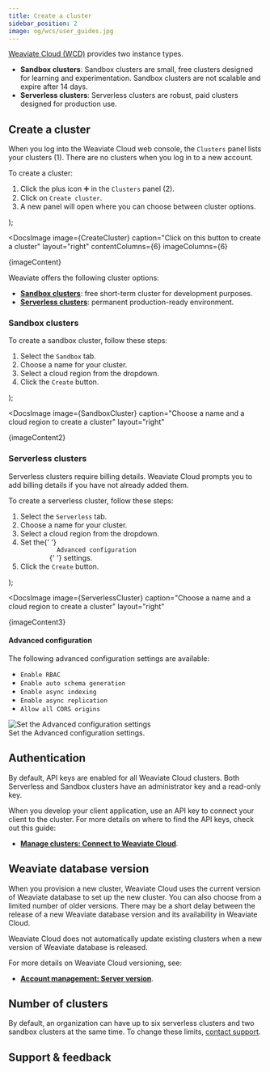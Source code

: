 ```yaml
---
title: Create a cluster
sidebar_position: 2
image: og/wcs/user_guides.jpg
---
```


[Weaviate Cloud (WCD)](https://console.weaviate.cloud/) provides two instance types.

- **Sandbox clusters**: Sandbox clusters are small, free clusters designed for learning and experimentation. Sandbox clusters are not scalable and expire after 14 days.
- **Serverless clusters**: Serverless clusters are robust, paid clusters designed for production use.

## Create a cluster

When you log into the Weaviate Cloud web console, the `Clusters` panel lists your clusters (<span class="callout">1</span>). There are no clusters when you log in to a new account.

To create a cluster: 


  <ol>
      <li>
        Click the plus icon ➕ in the <code>Clusters</code> panel (<span class="callout">2</span>).
      </li>
      <li>
        Click on <code>Create cluster</code>.
      </li>
      <li>
        A new panel will open where you can choose between cluster options.
      </li>
    </ol>
);

<DocsImage
  image={CreateCluster}
  caption="Click on this button to create a cluster"
  layout="right"
  contentColumns={6}
  imageColumns={6}
>
  {imageContent}
</DocsImage>

Weaviate offers the following cluster options:

- **[Sandbox clusters](#sandbox-clusters)**: free short-term cluster for development purposes.
- **[Serverless clusters](#serverless-clusters)**: permanent production-ready environment.

### Sandbox clusters

To create a sandbox cluster, follow these steps:


  <ol>
      <li>
        Select the <code>Sandbox</code> tab.
      </li>
      <li>Choose a name for your cluster.</li>
      <li>Select a cloud region from the dropdown.</li>
      <li>
        Click the <code>Create</code> button.
      </li>
    </ol>
);

<DocsImage
  image={SandboxCluster}
  caption="Choose a name and a cloud region to create a cluster"
  layout="right"
>
  {imageContent2}
</DocsImage>

### Serverless clusters

Serverless clusters require billing details. Weaviate Cloud prompts you to add billing details if you have not already added them.

To create a serverless cluster, follow these steps:


  <ol>
      <li>
        Select the <code>Serverless</code> tab.
      </li>
      <li>Choose a name for your cluster.</li>
      <li>Select a cloud region from the dropdown.</li>
      <li>
        Set the{' '}
        <code>
          <Link to="#advanced-configuration">Advanced configuration</Link>
        </code>{' '}
        settings.
      </li>
      <li>
        Click the <code>Create</code> button.
      </li>
    </ol>
);

<DocsImage
  image={ServerlessCluster}
  caption="Choose a name and a cloud region to create a cluster"
  layout="right"
>
  {imageContent3}
</DocsImage>

#### Advanced configuration


The following advanced configuration settings are available:

<div class="row">
  <div class="col col--6">
    <ul>
      <li>
        <code><Link to="/docs/weaviate/configuration/rbac">Enable RBAC</Link></code>
      </li>
      <li>
        <code><Link to="/docs/weaviate/config-refs/schema#auto-schema">Enable auto schema generation</Link></code>
      </li>
      <li>
        <code><Link to="/docs/weaviate/concepts/vector-index#asynchronous-indexing">Enable async indexing</Link></code>
      </li>
      <li>
        <code><Link to="/docs/weaviate/configuration/replication#async-replication-settings">Enable async replication</Link></code>
      </li>
      <li>
        <code>Allow all CORS origins</code>
      </li>
    </ul>
  </div>
  <div class="col col--6">
    <div class="card">
      <div class="card__image">
        <img
          src={AdvancedConfiguration}
          alt=" Set the Advanced configuration settings"
        />
      </div>
      <div class="card__body">Set the Advanced configuration settings.</div>
    </div>
  </div>
</div>

## Authentication

By default, API keys are enabled for all Weaviate Cloud clusters. Both Serverless and Sandbox clusters have an administrator key and a read-only key.

When you develop your client application, use an API key to connect your client to the cluster. For more details on where to find the API keys, check out this guide:

- **[Manage clusters: Connect to Weaviate Cloud](/docs/cloud/manage-clusters/connect)**.

## Weaviate database version

When you provision a new cluster, Weaviate Cloud uses the current version of Weaviate database to set up the new cluster. You can also choose from a limited number of older versions. There may be a short delay between the release of a new Weaviate database version and its availability in Weaviate Cloud.

Weaviate Cloud does not automatically update existing clusters when a new version of Weaviate database is released.

For more details on Weaviate Cloud versioning, see:

- **[Account management: Server version](/docs/cloud/platform/version)**.

## Number of clusters

<!-- TODO[g-despot]: Check if this is true.-->

By default, an organization can have up to six serverless clusters and two sandbox clusters at the same time. To change these limits, [contact support](mailto:support@weaviate.io).

## Support & feedback


<SupportAndTrouble />
